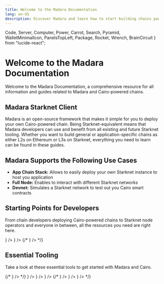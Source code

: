 ```yaml
---
title: Welcome to the Madara Documentation
lang: en-US
description: Discover Madara and learn how to start building chains powered by Cairo.
---
```


  Code,
  Server,
  Computer,
  Power,
  Carrot,
  Search,
  Pyramid,
  WalletMinimalIcon,
  PanelsTopLeft,
  Package,
  Rocket,
  Wrench,
  BrainCircuit
} from "lucide-react";

# Welcome to the Madara Documentation

Welcome to the Madara Documentation, a comprehensive resource for all information and guides related to Madara and Cairo-powered chains.

## Madara Starknet Client

Madara is an open-source framework that makes it simple for you to deploy your own Cairo-powered chain. Being Starknet-equivalent means that Madara developers can use and benefit from all existing and future Starknet tooling. Whether you want to build general or application-specific chains as either L2s on Ethereum or L3s on Starknet, everything you need to learn can be found in these guides.

## Madara Supports the Following Use Cases

- **App Chain Stack:** Allows to easily deploy your own Starknet instance to host you application
- **Full Node:** Enables to interact with different Starknet networks
- **Devnet:** Simulates a Starknet network to test out you Cairo smart contracts

## Starting Points for Developers

From chain developers deploying Cairo-powered chains to Starknet node operators and everyone in between, all the resources you need are right here.

<Cards>
  <Card
    title="Node Operators"
    href="/introduction"
    icon={<Server size={24} color="#ff000d" />}
  />
  <Card
    title="Chain Operators"
    href="/overview"
    icon={<Package size={24} color="#ff000d" />}
  />
  {/* <Card
    title="Wallets"
    href="/wallets/guide"
    icon={<WalletMinimalIcon size={24} color="#ff000d" />}
  /> */}
</Cards>

## Essential Tooling

Take a look at these essential tools to get started with Madara and Cairo.

<Cards>
  {/* <Card
    title="Launch Kits"
    href="/launch-kits/overview"
    icon={<Rocket size={24} color="#ff000d" />}
  /> */}
  <Card
    title="Madara Repo"
    href="https://github.com/madara-alliance/madara"
    icon={<Wrench size={24} color="#ff000d" />}
  />
  <Card
    title="Bootstrapper"
    href="https://github.com/madara-alliance/madara-bootstrapper"
    icon={<Rocket size={24} color="#ff000d" />}
  />
  <Card
    title="Snos"
    href="https://github.com/keep-starknet-strange/snos"
    icon={<BrainCircuit size={24} color="#ff000d" />}
  />
</Cards>
{/* 
<Cards>
  <Card
    title="About Madara"
    href="/about/about"
    icon={<Search size={24} color="#ff000d" />}
  />
  <Card
    title="About Cairo"
    href="https://docs.cairo-lang.org/"
    icon={<Pyramid size={24} color="#ff000d" />}
  />
  <Card
    title="About EVM Compatibility"
    href="/ecosystem/kakarot"
    icon={<Carrot size={24} color="#ff000d" />}
  />
</Cards> */}
